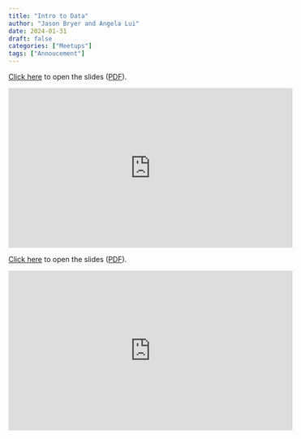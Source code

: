 ```yaml
---
title: "Intro to Data"
author: "Jason Bryer and Angela Lui"
date: 2024-01-31
draft: false
categories: ["Meetups"]
tags: ["Annoucement"]
---
```



[Click here](/slides/00-Intro_to_Data.html#1) to open the slides ([PDF](/slides/00-Intro_to_Data.pdf)).

<iframe width="560" height="315" src="https://www.youtube.com/embed/0vL9mEjhEeE" title="YouTube video player" frameborder="0" allow="accelerometer; autoplay; clipboard-write; encrypted-media; gyroscope; picture-in-picture" allowfullscreen></iframe>

<!--more-->

[Click here](/slides/00-Intro_to_Data.html#1) to open the slides ([PDF](/slides/00-Intro_to_Data.pdf)).

<iframe width="560" height="315" src="https://www.youtube.com/embed/0vL9mEjhEeE" title="YouTube video player" frameborder="0" allow="accelerometer; autoplay; clipboard-write; encrypted-media; gyroscope; picture-in-picture" allowfullscreen></iframe>



